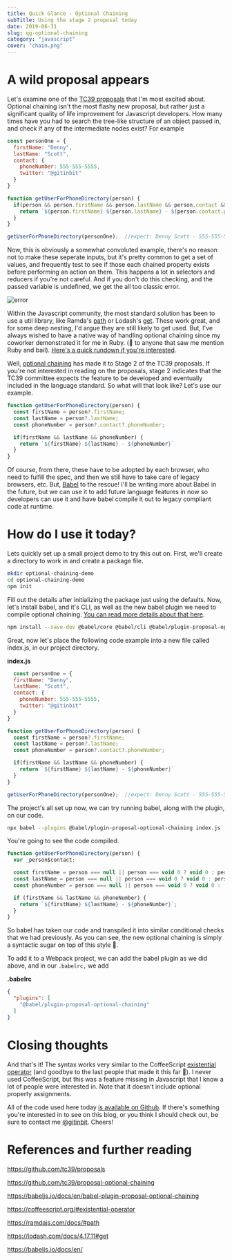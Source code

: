 ```yaml
---
title: Quick Glance - Optional Chaining
subTitle: Using the stage 2 proposal today
date: 2019-06-31
slug: qg-optional-chaining
category: "javascript"
cover: "chain.png"
---
```


# A wild proposal appears

Let's examine one of the [TC39 proposals](https://github.com/tc39/proposals) that I'm most excited about. Optional chaining isn't the most flashy new proposal, but rather just a significant quality of life improvement for Javascript developers. How many times have you had to search the tree-like structure of an object passed in, and check if any of the intermediate nodes exist? For example

```javascript
const personOne = {
  firstName: "Denny",
  lastName: "Scott",
  contact: {
    phoneNumber: 555-555-5555,
    twitter: "@gitinbit"
  }
}

function getUserForPhoneDirectory(person) {
  if(person && person.firstName && person.lastName && person.contact && person.contact.phoneNumber) {
    return `${person.firstName} ${person.lastName} - ${person.contact.phoneNumber}`
  }
}

getUserForPhoneDirectory(personOne);  //expect: Denny Scott - 555-555-5555
```

Now, this is obviously a somewhat convoluted example, there's no reason not to make these seperate inputs, but it's pretty common to get a set of values, and frequently test to see if those each chained property exists before performing an action on them. This happens a lot in selectors and reducers if you're not careful. And if you don't do this checking, and the passed variable is undefined, we get the all too classic error.

![error](https://raw.githubusercontent.com/DennyScott/dennyscott.io/master/content/posts/2019-07-01--qg-optional-chaining/error.png)

Within the Javascript community, the most standard solution has been to use a util library, like Ramda's [path](https://ramdajs.com/docs/#path) or  Lodash's [get](https://lodash.com/docs/4.17.11#get). These work great, and for some deep nesting, I'd argue they are still likely to get used. But, I've always wished to have a native way of handling optional chaining since my coworker demonstrated it for me in Ruby. (👋 to anyone that saw me mention Ruby and bail). [Here's a quick rundown if you're interested](https://christiantietze.de/posts/2015/11/ruby-safe-navigation/).

Well, [optional chaining](https://github.com/tc39/proposal-optional-chaining) has made it to Stage 2 of the TC39 proposals. If you're not interested in reading on the proposals, stage 2 indicates that the TC39 committee expects the feature to be developed and eventually included in the language standard. So what will that look like? Let's use our example.

```javascript
function getUserForPhoneDirectory(person) {
  const firstName = person?.firstName;
  const lastName = person?.lastName;
  const phoneNumber = person?.contact?.phoneNumber;

  if(firstName && lastName && phoneNumber) {
    return `${firstName} ${lastName} - ${phoneNumber}`
  }
}
```

Of course, from there, these have to be adopted by each browser, who need to fulfill the spec, and then we still have to take care of legacy browsers, etc. But, [Babel](https://babeljs.io/docs/en/) to the rescue! I'll be writing more about Babel in the future, but we can use it to add future language features in now so developers can use it and have babel compile it out to legacy compliant code at runtime. 

# How do I use it today?

Lets quickly set up a small project demo to try this out on. First, we'll create a directory to work in and create a package file. 

```bash
mkdir optional-chaining-demo
cd optional-chaining-demo
npm init
```

Fill out the details after initializing the package just using the defaults. Now, let's install babel, and it's CLI, as well as the new babel plugin we need to compile optional chaining. [You can read more details about that here](https://babeljs.io/docs/en/babel-plugin-proposal-optional-chaining).

```bash
npm install --save-dev @babel/core @babel/cli @babel/plugin-proposal-optional-chaining
```

Great, now let's place the following code example into a new file called index.js, in our project directory.

**index.js**
```javascript
  const personOne = {
  firstName: "Denny",
  lastName: "Scott",
  contact: {
    phoneNumber: 555-555-5555,
    twitter: "@gitinbit"
  }
}

function getUserForPhoneDirectory(person) {
  const firstName = person?.firstName;
  const lastName = person?.lastName;
  const phoneNumber = person?.contact?.phoneNumber;

  if(firstName && lastName && phoneNumber) {
    return `${firstName} ${lastName} - ${phoneNumber}`
  }
}

getUserForPhoneDirectory(personOne);  //expect: Denny Scott - 555-555-5555
```

The project's all set up now, we can try running babel, along with the plugin, on our code.

```bash
npx babel --plugins @babel/plugin-proposal-optional-chaining index.js
```

You're going to see the code compiled. 

```javascript
function getUserForPhoneDirectory(person) {
  var _person$contact;

  const firstName = person === null || person === void 0 ? void 0 : person.firstName;
  const lastName = person === null || person === void 0 ? void 0 : person.lastName;
  const phoneNumber = person === null || person === void 0 ? void 0 : (_person$contact = person.contact) === null || _person$contact === void 0 ? void 0 : _person$contact.phoneNumber;

  if (firstName && lastName && phoneNumber) {
    return `${firstName} ${lastName} - ${phoneNumber}`;
  }
}
```

So babel has taken our code and transpiled it into similar conditional checks that we had previously. As you can see, the new optional chaining is simply a syntactic sugar on top of this style 🍭. 

To add it to a Webpack project, we can add the babel plugin as we did above, and in our `.babelrc,` we add

**.babelrc**
```json
{
  "plugins": [  
    "@babel/plugin-proposal-optional-chaining"
  ]
}
```

# Closing thoughts

And that's it! The syntax works very similar to the CoffeeScript [existential operator](https://coffeescript.org/#existential-operator) (and goodbye to the last people that made it this far 👋). I never used CoffeeScript, but this was a feature missing in Javascript that I know a lot of people were interested in. Note that it doesn't include optional property assignments.

All of the code used here today [is available on Github](https://github.com/DennyScott/optional-chaining-example). If there's something you're interested in to see on this blog, or you think I should check out, be sure to contact me [@gitinbit](https://twitter.com/gitinbit). Cheers!

# References and further reading

https://github.com/tc39/proposals

https://github.com/tc39/proposal-optional-chaining

https://babeljs.io/docs/en/babel-plugin-proposal-optional-chaining

https://coffeescript.org/#existential-operator

https://ramdajs.com/docs/#path

https://lodash.com/docs/4.17.11#get

https://babeljs.io/docs/en/